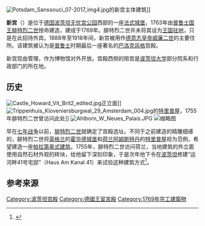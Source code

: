 {{coord|52|24|4.4|N|13|0|56.8|E|display=title}}

[[File:Potsdam_Sanssouci_07-2017_img4.jpg|thumb]]的新宫主体建筑]]

'''新宫'''（{{lang-de|'''Neues Palais'''}}）是位于[[德国|德国]][[波茨坦|波茨坦]][[无忧宫公园|无忧宫公园]]西部的一座[[法式城堡|法式城堡]]，1763年由[[普鲁士君主列表|普鲁士国王]][[腓特烈二世_(普鲁士)|腓特烈二世]]授命建造，建成于1769年。腓特烈二世并未将其设为[[中央政府所在地|王国驻地]]，只是在此招待外宾。1888年至1918年间，新宫被用作[[德意志皇帝|德意志皇帝]][[威廉二世_(德国)|威廉二世]]的主要住所。该建筑被认为是[[普鲁士|普鲁士]]时期最后一座著名的[[巴洛克艺术|巴洛克风格]]宫殿。

新宫现由{{link-de|柏林-勃兰登堡普鲁士宫殿园林基金会|Stiftung Preußische Schlösser und Gärten Berlin-Brandenburg}}管理，作为博物馆对外开放。宫殿西侧的陪宫是[[波茨坦大学|波茨坦大学]]部分院系和行政部门的所在地。

==历史==
[[File:Castle_Howard_Vit_Brit2_edited.jpg|thumb]]正立面]]
[[File:Trippenhuis_Kloveniersburgwal_29_Amsterdam_004.jpg|thumb]]的[[特里普屋|特里普屋]]，1755年腓特烈二世曾访问此处]]
[[File:Ahlborn_W_Neues_Palais.JPG|thumb]]
[[File:Grundriss-Neues-Palais.jpg|缩略图]]

早在[[七年战争|七年战争]]以前，[[腓特烈二世_(普鲁士)|腓特烈二世]]就确定了宫殿选址。不同于之前建造的精雕细琢的{{link-de|腓特烈式洛可可风格建筑|Friderizianisches Rokoko}}，腓特烈二世将[[英格兰|英格兰]]的[[霍华德城堡|霍华德城堡]]和[[荷兰|荷兰]][[阿姆斯特丹|阿姆斯特丹]]的[[特里普屋|特里普屋]]视为范例，希望建造一座[[帕拉第奥式建筑|帕拉第奥式建筑]]。1755年，腓特烈二世访问荷兰，当地建筑的外立面使用自然石材外观的砖块，给他留下深刻印象，于是次年他下令在[[波茨坦|波茨坦]]修建“运河畔41号宅邸”（Haus Am Kanal 41）来试验这种建筑方式<ref name="Giersberg">{{cite book |last=Giersberg |first=Hans-Joachim |year=1986 |title=Friedrich als Bauherr: Studien zur Architektur des 18. Jahrhunderts in Berlin und Potsdam |pages=31, 163 |location=Berlin |publisher=Siedler |isbn=978-3-88680-222-7 |language=de }}</ref>。

==参考来源==
{{reflist}}

{{普鲁士王宫}}
{{Authority control}}
[[Category:波茨坦宫殿|Category:波茨坦宫殿]]
[[Category:德國王室宮殿|Category:德國王室宮殿]]
[[Category:1769年完工建築物|Category:1769年完工建築物]]